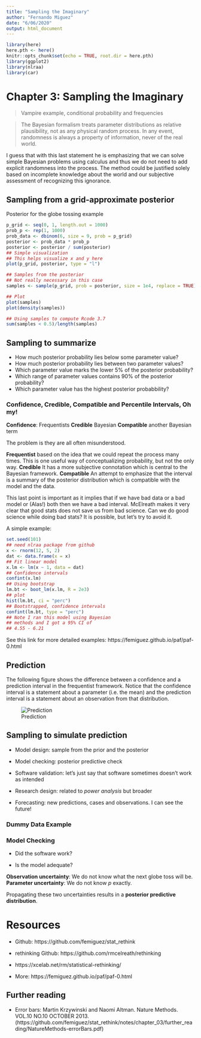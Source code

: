 ```yaml
---
title: "Sampling the Imaginary"
author: "Fernando Miguez"
date: "6/06/2020"
output: html_document
---
```


```r
library(here)
here.pth <- here()
knitr::opts_chunk$set(echo = TRUE, root.dir = here.pth)
library(ggplot2)
library(nlraa)
library(car)
```

# Chapter 3: Sampling the Imaginary

> Vampire example, conditional probability and frequencies

> The Bayesian formalism treats parameter distributions as relative plausibility, not as any physical random process. In any event, randomness is always a property of information, never of the real world. 

I guess that with this last statement he is emphasizing that we can solve simple Bayesian problems using calculus and thus we do not need to add explicit randomness into the process. The method could be justified solely based on incomplete knowledge about the world and our subjective assessment of recognizing this ignorance. 

## Sampling from a grid-approximate posterior

Posterior for the globe tossing example

```r
p_grid <- seq(0, 1, length.out = 1000)
prob_p <- rep(1, 1000)
prob_data <- dbinom(6, size = 9, prob = p_grid)
posterior <- prob_data * prob_p
posterior <- posterior / sum(posterior)
## Simple visualization
## This helps visualize x and y here
plot(p_grid, posterior, type = "l")

## Samples from the posterior
## Not really necessary in this case
samples <- sample(p_grid, prob = posterior, size = 1e4, replace = TRUE)

## Plot
plot(samples)
plot(density(samples))

## Using samples to compute Rcode 3.7
sum(samples < 0.5)/length(samples)
```

## Sampling to summarize

* How much posterior probability lies below some parameter value?
* How much posterior probability lies between two parameter values?
* Which parameter value marks the lower 5% of the posterior probability?
* Which range of parameter values contains 90% of the posterior probability?
* Which parameter value has the highest posterior probabbility?

### Confidence, Credible, Compatible and Percentile Intervals, Oh my!

**Confidence**: Frequentists
**Credible** Bayesian
**Compatible** another Bayesian term

The problem is they are all often misunderstood.

**Frequentist** based on the idea that we could repeat the process many times. This is one useful way of conceptualizing probability, but not the only way.
**Credible** It has a more subjective connotation which is central to the Bayesian framework.
**Compatible** An attempt to emphasize that the interval is a summary of the posterior distribution which is compatible with the model and the data.

This last point is important as it implies that if we have bad data or a bad model or (Alas!) both then we have a bad interval. McElreath makes it very clear that good stats does not save us from bad science. Can we do good science while doing bad stats? It is possible, but let's try to avoid it.

A simple example:

```r
set.seed(101)
## need nlraa package from github
x <- rnorm(12, 5, 2)
dat <- data.frame(x = x)
## Fit linear model
x.lm <- lm(x ~ 1, data = dat)
## Confidence intervals
confint(x.lm)
## Using bootstrap
lm.bt <- boot_lm(x.lm, R = 2e3)
## plot
hist(lm.bt, ci = "perc")
## Bootstrapped, confidence intervals
confint(lm.bt, type = "perc")
## Note I ran this model using Bayesian
## methods and I got a 95% CI of
## 4.55 - 6.21 
```

See this link for more detailed examples:
https://femiguez.github.io/paf/paf-0.html

## Prediction

The following figure shows the difference between a confidence and a prediction interval in the frequentist framework. Notice that the confidence interval is a statement about a parameter (i.e. the mean) and the prediction interval is a statement about an observation from that distribution.

![Prediction](./figs/Intervals.png)

## Sampling to simulate prediction

* Model design: sample from the prior and the posterior

* Model checking: posterior predictive check

* Software validation: let's just say that software sometimes doesn't work as intended

* Research design: related to *power analysis* but broader

* Forecasting: new predictions, cases and observations. I can see the future!

### Dummy Data Example

### Model Checking

* Did the software work?

* Is the model adequate?

**Observation uncertainty**: We do not know what the next globe toss will be.
**Parameter uncertainty**: We do not know $p$ exactly.

Propagating these two uncertainties results in a **posterior predictive distribution**.


# Resources

* Github: https://github.com/femiguez/stat_rethink

* rethinking Github: https://github.com/rmcelreath/rethinking

* https://xcelab.net/rm/statistical-rethinking/

* More: https://femiguez.github.io/paf/paf-0.html

## Further reading 

* Error bars: Martin Krzywinski and Naomi Altman. Nature Methods. VOL.10 NO.10 OCTOBER 2013. (https://github.com/femiguez/stat_rethink/notes/chapter_03/further_reading/NatureMethods-errorBars.pdf)
